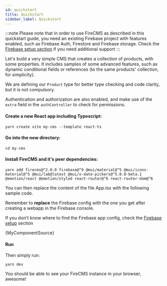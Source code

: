 ```yaml
---
id: quickstart
title: Quickstart
sidebar_label: Quickstart
---
```


:::note
Please note that in order to use FireCMS as described in this quickstart guide,
you need an existing Firebase project with features enabled, such as Firebase
Auth, Firestore and Firebase storage.
Check the [Firebase setup section](firebase_setup.md) if you need additional
support
:::

Let's build a very simple CMS that creates a collection of products, with
some properties. It includes samples of some advanced features, such as
dynamic conditional fields or references (to the same products' collection,
for simplicity).

We are defining our `Product` type for better type checking and code clarity,
but it is not compulsory.

Authentication and authorization are also enabled, and make use of the `extra`
field in the `authController` to check for permissions.

#### Create a new React app including Typescript:

```
yarn create vite my-cms --template react-ts
```

#### Go into the new directory:

```
cd my-cms
```

#### Install FireCMS and it's peer dependencies:

```
yarn add firecms@^2.0.0 firebase@^9 @mui/material@^5 @mui/icons-material@^5 @mui/lab@latest @mui/x-date-pickers@^5.0.0-beta.1 @emotion/react @emotion/styled react-router@^6 react-router-dom@^6
```

You can then replace the content of the file App.tsx with the following sample code.

Remember to **replace** the Firebase config with the one you get after creating
a webapp in the Firebase console.

If you don't know where to find the Firebase app config, check the
[Firebase setup](firebase_setup.md) section



<CodeBlock language="tsx">{MyComponentSource}</CodeBlock>

#### Run

Then simply run:

```
yarn dev
```

You should be able to see your FireCMS instance in your browser, awesome!


